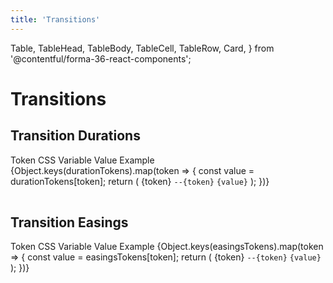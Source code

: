 ```yaml
---
title: 'Transitions'
---
```



  Table,
  TableHead,
  TableBody,
  TableCell,
  TableRow,
  Card,
} from '@contentful/forma-36-react-components';

# Transitions

## Transition Durations

<Table className="f36-margin-bottom--l">
  <TableHead>
    <TableRow>
      <TableCell>Token</TableCell>
      <TableCell>CSS Variable</TableCell>
      <TableCell>Value</TableCell>
      <TableCell>Example</TableCell>
    </TableRow>
  </TableHead>
  <TableBody>
    {Object.keys(durationTokens).map(token => {
      const value = durationTokens[token];
      return (
        <TableRow key={token}>
          <TableCell>{token}</TableCell>
          <TableCell>
            <code>--{token}</code>
          </TableCell>
          <TableCell>
            <code>{value}</code>
          </TableCell>
          <TableCell>
            <Slider>
              <SliderKnob style={{ transition: `ease ${value}` }} />
            </Slider>
          </TableCell>
        </TableRow>
      );
    })}
  </TableBody>
</Table>

## Transition Easings

<Table style={{ width: '100%' }}>
  <TableHead>
    <TableRow>
      <TableCell>Token</TableCell>
      <TableCell>CSS Variable</TableCell>
      <TableCell>Value</TableCell>
      <TableCell style={{ width: '100px' }}>Example</TableCell>
    </TableRow>
  </TableHead>
  <TableBody>
    {Object.keys(easingsTokens).map(token => {
      const value = easingsTokens[token];
      return (
        <TableRow key={token}>
          <TableCell>{token}</TableCell>
          <TableCell>
            <code>--{token}</code>
          </TableCell>
          <TableCell>
            <code>{value}</code>
          </TableCell>
          <TableCell>
            <Slider>
              <SliderKnob style={{ transition: `${value} 0.5s` }} />
            </Slider>
          </TableCell>
        </TableRow>
      );
    })}
  </TableBody>
</Table>
